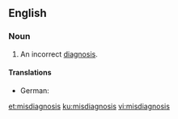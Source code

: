 ==English==
===Noun===
{{en-noun|misdiagnoses}}

#An incorrect [[diagnosis]].

====Translations====
{{trans-top|An incorrect diagnosis}}
* German: {{t+|de|Fehldiagnose|f}}
{{trans-mid}}
{{trans-bottom}}

[[et:misdiagnosis]]
[[ku:misdiagnosis]]
[[vi:misdiagnosis]]